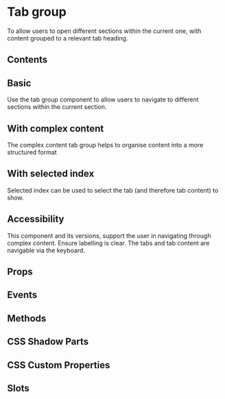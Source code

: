 # Tab group
To allow users to open different sections within the current one, with content grouped to a relevant tab heading.

## Contents

## Basic
Use the tab group component to allow users to navigate to different sections within the current section.


<Basic/>

## With complex content
The complex content tab group helps to organise content into a more structured format


<WithComplexContent />

## With selected index
Selected index can be used to select the tab (and therefore tab content) to show.


<WithSelectedIndex />

## Accessibility
This component and its versions, support the user in navigating through complex content. Ensure labelling is clear. The tabs and tab content are navigable via the keyboard.

## Props


<Props />

## Events


<Events />

## Methods


<Methods />

## CSS Shadow Parts


<Parts />

## CSS Custom Properties


<CustomProps />

## Slots


<Slots />

